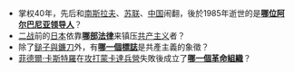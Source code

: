 *掌权40年，先后和[[南斯拉夫社会主义联邦共和国|南斯拉夫]]、[[苏联|苏联]]、[[中华人民共和国|中国]]闹翻，後於1985年逝世的是'''[[恩維爾·霍查|哪位阿尔巴尼亚领导人]]'''？
*[[二战|二战]]前的[[日本|日本]]依靠'''[[治安维持法|哪部法律]]'''来镇压[[共产主义|共产主义]]者？
*除了[[鎚子與鐮刀|鎚子與鐮刀]]外，有'''[[紅色五角星|哪一個標誌]]'''是共產主義的象徵？
*[[菲德爾·卡斯特羅|菲德爾·卡斯特羅]]在[[攻打蒙卡達兵營|攻打蒙卡達兵營]]失敗後成立了'''[[七二六運動|哪一個‎革命組織]]'''？
